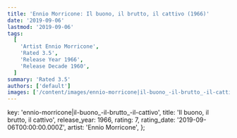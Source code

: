 ```yaml
---
title: 'Ennio Morricone: Il buono, il brutto, il cattivo (1966)'
date: '2019-09-06'
lastmod: '2019-09-06'
tags:
  [
    'Artist Ennio Morricone',
    'Rated 3.5',
    'Release Year 1966',
    'Release Decade 1960',
  ]
summary: 'Rated 3.5'
authors: ['default']
images: ['/content/images/ennio-morricone|il-buono_-il-brutto_-il-cattivo.jpg']
---
```


  key: 'ennio-morricone|il-buono_-il-brutto_-il-cattivo',
  title: 'Il buono, il brutto, il cattivo',
  release_year: 1966,
  rating: 7,
  rating_date: '2019-09-06T00:00:00.000Z',
  artist: 'Ennio Morricone',
};

<MusicRating data={data} />
